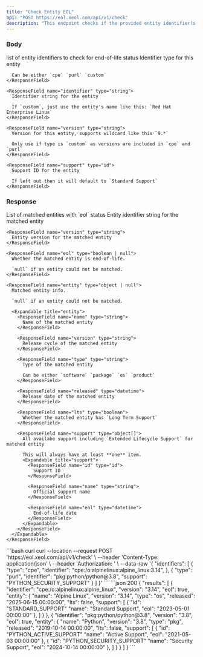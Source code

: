 ```yaml
---
title: "Check Entity EOL"
api: "POST https://eol.xeol.com/api/v1/check"
description: "This endpoint checks if the provided entity identifier(s) are end-of-life"
---
```


### Body

<ParamField body="identifiers" type="object[]" required="true">
  list of entity identifiers to check for end-of-life status

  <Expandable title="identifier">
    <ResponseField name="type" type="string">
      Identifier type for this entity
      
      Can be either `cpe` `purl` `custom`
    </ResponseField>

    <ResponseField name="identifier" type="string">
      Identifier string for the entity
      
      If `custom`, just use the entity's name like this: `Red Hat Enterprise Linux`
    </ResponseField>

    <ResponseField name="version" type="string">
      Version for this entity, supports wildcard like this `9.*`

      Only use if type is `custom` as versions are included in `cpe` and `purl`
    </ResponseField>

    <ResponseField name="support" type="id">
      Support ID for the entity

      If left out then it will default to `Standard Support`
    </ResponseField>
  </Expandable>
</ParamField>

### Response

<ResponseField name="results" type="object[]">
  List of matched entities with `eol` status

  <Expandable title="result">
    <ResponseField name="identifier" type="string">
      Entity identifier string for the matched entity
    </ResponseField>

    <ResponseField name="version" type="string">
      Entity version for the matched entity
    </ResponseField>

    <ResponseField name="eol" type="boolean | null">
      Whether the matched entity is end-of-life.
      
      `null` if an entity could not be matched.
    </ResponseField>

    <ResponseField name="entity" type="object | null">
      Matched entity info. 
      
      `null` if an entity could not be matched.

      <Expandable title="entity">
        <ResponseField name="name" type="string">
          Name of the matched entity
        </ResponseField>

        <ResponseField name="version" type="string">
          Release cycle of the matched entity
        </ResponseField>

        <ResponseField name="type" type="string">
          Type of the matched entity
          
          Can be either `software` `package` `os` `product`
        </ResponseField>

        <ResponseField name="released" type="datetime">
          Release date of the matched entity
        </ResponseField>

        <ResponseField name="lts" type="boolean">
          Whether the matched entity has `Long Term Support`
        </ResponseField>

        <ResponseField name="support" type="object[]">
          All availabe support including `Extended Lifecycle Support` for matched entity
          
          This will always have at least **one** item.
          <Expandable title="support">
            <ResponseField name="id" type="id">
              Support ID 
            </ResponseField>

            <ResponseField name="name" type="string">
              Official support name
            </ResponseField>

            <ResponseField name="eol" type="datetime">
              End-of-life date
            </ResponseField>
          </Expandable>
        </ResponseField>
      </Expandable>
    </ResponseField>
  </Expandable>
</ResponseField>

<RequestExample>
  ```bash curl
  curl --location --request POST 'https://eol.xeol.com/api/v1/check' \
  --header 'Content-Type: application/json' \
  --header 'Authorization: <XEOL_API_KEY>' \
  --data-raw '{
      "identifiers": [
        {
          "type": "cpe",
          "identifier": "cpe:/o:alpinelinux:alpine_linux:3.14",
        },
        {
          "type": "purl",
          "identifier": "pkg:python/python@3.8",
          "support": "PYTHON_SECURITY_SUPPORT"
        }
      ]
  }'
  ```
</RequestExample>

<ResponseExample>
  ```json 200
  {
    "results": [
      {
        "identifier": "cpe:/o:alpinelinux:alpine_linux",
        "version": "3.14",
        "eol": true,
        "entity": {
          "name": "Alpine Linux",
          "version": "3.14",
          "type": "os",
          "released": "2021-06-15 00:00:00",
          "lts": false,
          "support": [
            {
              "id": "STANDARD_SUPPORT"
              "name": "Standard Support",
              "eol": "2023-05-01 00:00:00"
            },
          ]
        }
      },
      {
        "identifier": "pkg:python/python@3.8",
        "version": "3.8",
        "eol": true,
        "entity": {
          "name": "Python",
          "version": "3.8",
          "type": "pkg",
          "released": "2019-10-14 00:00:00",
          "lts": false,
          "support": [
            {
              "id": "PYTHON_ACTIVE_SUPPORT"
              "name": "Active Support",
              "eol": "2021-05-03 00:00:00"
            },
            {
              "id": "PYTHON_SECURITY_SUPPORT"
              "name": "Security Support",
              "eol": "2024-10-14 00:00:00"
            },
          ]
        }
      }
    ]
  }
  ```
</ResponseExample>

